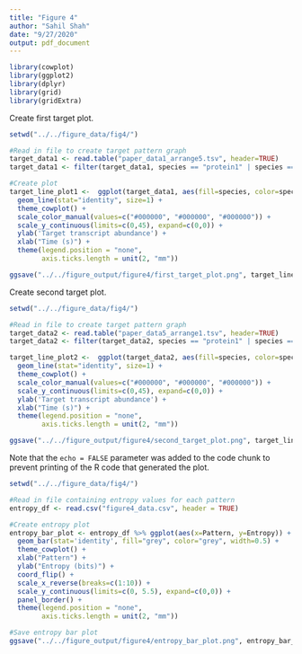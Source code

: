 ```yaml
---
title: "Figure 4"
author: "Sahil Shah"
date: "9/27/2020"
output: pdf_document
---
```



```r
library(cowplot)
library(ggplot2)
library(dplyr)
library(grid)
library(gridExtra)
```

Create first target plot.

```r

setwd("../../figure_data/fig4/")

#Read in file to create target pattern graph
target_data1 <- read.table("paper_data1_arrange5.tsv", header=TRUE)
target_data1 <- filter(target_data1, species == "protein1" | species == "protein2" | species == "protein3")

#Create plot
target_line_plot1 <-  ggplot(target_data1, aes(fill=species, color=species, size=species, x=time, y=transcript)) + 
  geom_line(stat="identity", size=1) + 
  theme_cowplot() + 
  scale_color_manual(values=c("#000000", "#000000", "#000000")) +
  scale_y_continuous(limits=c(0,45), expand=c(0,0)) +
  ylab('Target transcript abundance') +
  xlab("Time (s)") +
  theme(legend.position = "none",
        axis.ticks.length = unit(2, "mm"))

ggsave("../../figure_output/figure4/first_target_plot.png", target_line_plot1, height=3, width=3, limitsize=FALSE, units="in")
```

Create second target plot.

```r

setwd("../../figure_data/fig4/")

#Read in file to create target pattern graph
target_data2 <- read.table("paper_data5_arrange1.tsv", header=TRUE)
target_data2 <- filter(target_data2, species == "protein1" | species == "protein2" | species == "protein3")

target_line_plot2 <-  ggplot(target_data2, aes(fill=species, color=species, size=species, x=time, y=transcript)) + 
  geom_line(stat="identity", size=1) + 
  theme_cowplot() + 
  scale_color_manual(values=c("#000000", "#000000", "#000000")) +
  scale_y_continuous(limits=c(0,45), expand=c(0,0)) +
  ylab('Target transcript abundance') +
  xlab("Time (s)") +
  theme(legend.position = "none",
        axis.ticks.length = unit(2, "mm"))

ggsave("../../figure_output/figure4/second_target_plot.png", target_line_plot2, height=3, width=3, limitsize=FALSE, units="in")
```

Note that the `echo = FALSE` parameter was added to the code chunk to prevent printing of the R code that generated the plot.

```r

setwd("../../figure_data/fig4/")

#Read in file containing entropy values for each pattern
entropy_df <- read.csv("figure4_data.csv", header = TRUE)

#Create entropy plot
entropy_bar_plot <- entropy_df %>% ggplot(aes(x=Pattern, y=Entropy)) +
  geom_bar(stat='identity', fill="grey", color="grey", width=0.5) +
  theme_cowplot() +
  xlab("Pattern") +
  ylab("Entropy (bits)") +
  coord_flip() +
  scale_x_reverse(breaks=c(1:10)) +
  scale_y_continuous(limits=c(0, 5.5), expand=c(0,0)) +
  panel_border() +
  theme(legend.position = "none",
        axis.ticks.length = unit(2, "mm"))

#Save entropy bar plot
ggsave("../../figure_output/figure4/entropy_bar_plot.png", entropy_bar_plot, height=3, width=8, limitsize=FALSE, units="in")
  
```
